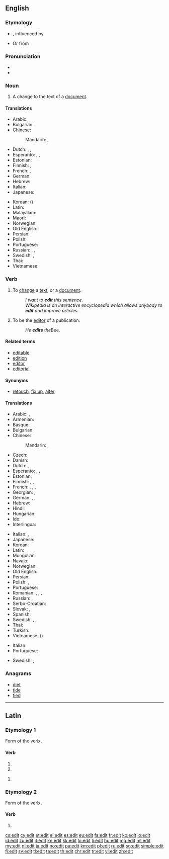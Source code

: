 {{also|édit|Edit}}
==English==
{{wikipedia|dab=edit}}

===Etymology===
*{{back-form|editor|nodot=8|lang=en}}, influenced by {{etyl|fr|en}} {{term|éditer||edit, publish|lang=fr}}
*Or from {{etyl|la|en}} {{term|editus|lang=la}}

===Pronunciation===
* {{IPA|/ˈɛdɪt/|lang=en}}
* {{rhymes|ɛdɪt|lang=en}}

===Noun===
{{en-noun}}

# A change to the text of a [[document]].

====Translations====
{{trans-top|a change to the text of a document}}
* Arabic: {{t|ar|تحرير|m|tr=taḥrīr}}
* Bulgarian: {{t+|bg|редакция|f}}
* Chinese:
*: Mandarin: {{t+|cmn|編輯}}, {{t+|cmn|编辑|tr=biānjí}}
* Dutch: {{t+|nl|wijziging|f}}, {{t+|nl|aanpassing|f}}, {{t+|nl|bewerking|f}}
* Esperanto: {{t|eo|ŝanĝo}}, {{t|eo|modifo}}, {{t|eo|adapto}}
* Estonian: {{t|et|parandus}}
* Finnish: {{t+|fi|muokkaus}}, {{t+|fi|muutos}}
* French: {{t+|fr|modification|f}}, {{t+|fr|correction|f}}
* German: {{t+|de|Bearbeitung|f}}
* Hebrew: {{t|he|עריכה|f|tr=arikhá}}
* Italian: {{t+|it|modifica}}
* Japanese: {{t+|ja|編集|tr=へんしゅう, henshū}}
{{trans-mid}}
* Korean: {{t+|ko|편집|tr=pyeonjip}} ({{t+|ko|編輯}})
* Latin: {{t|la|correctio|corrēctiō}}
* Malayalam: {{t+|ml|സംശോധനം|tr=samśodhanaṁ}}
* Maori: {{t|mi|ētita}}
* Norwegian: {{t+|no|redigere}}
* Old English: {{t|ang|adihtan}}
* Persian: {{t+|fa|ویرایش|tr=virâyeš}}
* Polish: {{t|pl|edycja|f}}
* Portuguese: {{t+|pt|edição|f}}
* Russian: {{t+|ru|редакция|f}}, {{t+|ru|редактирование|n}}, {{t+|ru|правка|f}}
* Swedish: {{t+|sv|ändra}}, {{t+|sv|redigera}}
* Thai: {{t|th|การแก้ไข|tr=kār kæ̂k̄hị}}
* Vietnamese: {{t+|vi|biên tập|alt=sự biên tập}}
{{trans-bottom}}

===Verb===
{{en-verb}}

# To [[change]] a [[text]], or a [[document]].
#: ''I want to '''edit''' this sentence.''
#: ''Wikipedia is an interactive encyclopedia which allows anybody to '''edit''' and improve articles.''
# {{context|transitive|lang=en}} To be the [[editor]] of a publication.
#: ''He '''edits''' the ''Bee.

====Related terms====
* [[editable]]
* [[edition]]
* [[editor]]
* [[editorial]]

====Synonyms====
* [[retouch]], [[fix up]], [[alter]]

====Translations====
{{trans-top|to change a text, or a document}}
* Arabic: {{t|ar|حرّر|tr=ḥárrara}}, {{t+|ar|عدّل|tr=ʿáddala}}
* Armenian: {{t|hy|խմբագրել}}
* Basque: {{t|eu|argitaratu}}
* Bulgarian: {{t+|bg|редактирам}}
* Chinese:
*: Mandarin: {{t+|cmn|編輯}}, {{t+|cmn|编辑|tr=biānjí}}
* Czech: {{t|cs|editovat}}
* Danish: {{t+|da|redigere}}
* Dutch: {{t+|nl|bewerken}}, {{t+|nl|wijzigen}}
* Esperanto: {{t|eo|ŝanĝi}}, {{t|eo|modifi}}, {{t+|eo|adapti}}
* Estonian: {{t|et|toimetama}}
* Finnish: {{t+|fi|muokata}}, {{t+|fi|muuttaa}}, {{t|fi|editoida}}
* French: {{t+|fr|modifier}}, {{t+|fr|corriger}}, {{t+|fr|rediger}}, {{t+|fr|éditer}}
* Georgian: {{t|ka|რედაქციის გაკეტება}}, {{t|ka|რედაქტირება}}
* German: {{t+|de|bearbeiten}}, {{t+|de|redigieren}}, {{t+|de|editieren}}
* Hebrew: {{t+|he|ערך|tr=arákh}}
* Hindi: {{t|hi|संपादन करना|tr=sampādan karnā}}
* Hungarian: {{t+|hu|szerkeszt}}
* Ido: {{t+|io|redaktar}}
* Interlingua: {{t|ia|editar}}
{{trans-mid}}
* Italian: {{t+|it|redigere}}, {{t+|it|elaborare}}
* Japanese: {{t|ja|編集する|tr=へんしゅうする, henshū-suru}}
* Korean: {{t+|ko|편집|alt=편집하다}}
* Latin: {{t|la|corrigō}}
* Mongolian: {{t|mn|редакторлах}}
* Navajo: {{t|nv|łahgo áshłééh}}
* Norwegian: {{t+|no|redigere}}
* Old English: {{t-needed|ang}}
* Persian: {{t|fa|ویرایش کردن|tr=virâyeš kardan}}
* Polish: {{t+|pl|edytować}}, {{t|pl|redagować}}
* Portuguese: {{t+|pt|editar}}
* Romanian: {{t+|ro|editare|f}}, {{t+|ro|edita}}, {{t+|ro|modifica}}, {{t+|ro|schimba}}
* Russian: {{t+|ru|редактировать|impf}}, {{t+|ru|изменять|impf}}
* Serbo-Croatian: {{t+|sh|urediti}}
* Slovak: {{t|sk|zmeniť}}, {{t|sk|editovať}}
* Spanish: {{t+|es|editar}}
* Swedish: {{t+|sv|redigera}}, {{t+|sv|bearbeta}}, {{t+|sv|ändra}}
* Thai: {{t+|th|แก้ไข|tr=kæ̂k̄hị}}
* Turkish: <!-- ''lit.'' to change --> {{t+|tr|değiştirmek}}
* Vietnamese: {{t+|vi|biên tập}} ({{t|vi|編輯}})
{{trans-bottom}}

{{trans-top|be editor of a publication}}
* Italian: {{t+|it|pubblicare}}
* Portuguese: {{t+|pt|editar}}
{{trans-mid}}
* Swedish: {{t+|sv|författare|c}}, {{t+|sv|journalist|c}}
{{trans-bottom}}

===Anagrams===
* [[diet]]
* [[tide]]
* [[tied]]

----

==Latin==

===Etymology 1===
Form of the verb {{term|edō||I eat|lang=la}}.

====Verb====
{{la-verb-form|edit}}

# {{conjugation of|edō||3|s|pres|act|ind|lang=la}}
# {{conjugation of|edō||3|s|pres|act|sub|lang=la}}

{{la-verb-form|ēdit}}

# {{conjugation of|edō||3|s|perf|act|ind|lang=la}}

===Etymology 2===
Form of the verb {{term|ēdō||I dispatch|lang=la}}.

====Verb====
{{la-verb-form|ēdit}}

# {{conjugation of|ēdō||3|s|pres|act|ind|lang=la}}

[[cs:edit]]
[[cy:edit]]
[[et:edit]]
[[el:edit]]
[[es:edit]]
[[eu:edit]]
[[fa:edit]]
[[fr:edit]]
[[ko:edit]]
[[io:edit]]
[[id:edit]]
[[zu:edit]]
[[it:edit]]
[[kn:edit]]
[[kk:edit]]
[[lo:edit]]
[[li:edit]]
[[hu:edit]]
[[mg:edit]]
[[ml:edit]]
[[my:edit]]
[[nl:edit]]
[[ja:edit]]
[[no:edit]]
[[pa:edit]]
[[km:edit]]
[[pl:edit]]
[[ru:edit]]
[[sg:edit]]
[[simple:edit]]
[[fi:edit]]
[[sv:edit]]
[[tl:edit]]
[[ta:edit]]
[[th:edit]]
[[chr:edit]]
[[tr:edit]]
[[vi:edit]]
[[zh:edit]]